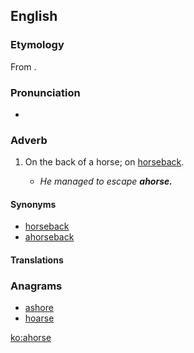 ==English==

===Etymology===
From {{prefix|a|horse}}.

===Pronunciation===
* {{a|UK}} {{IPA|/əˈhɔːs/}}

===Adverb===
{{en-adv|-}}

# {{context|archaic}} On the back of a horse; on [[horseback#Adverb|horseback]].
#* ''He managed to escape '''ahorse.'''''

====Synonyms====
* [[horseback]]
* [[ahorseback]]

====Translations====
{{trans-see|on the back of a horse|horseback}}
===Anagrams===
* [[ashore#English|ashore]]
* [[hoarse#English|hoarse]]

[[ko:ahorse]]